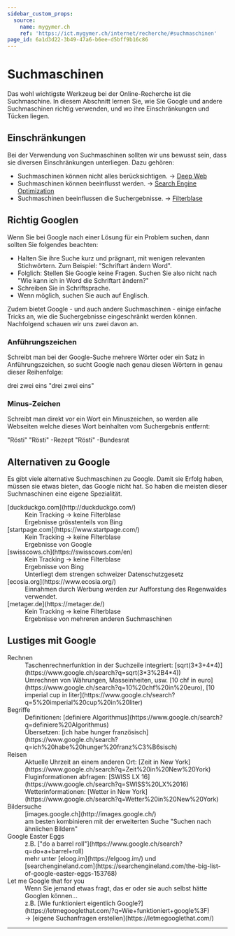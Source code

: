```yaml
---
sidebar_custom_props:
  source:
    name: mygymer.ch
    ref: 'https://ict.mygymer.ch/internet/recherche/#suchmaschinen'
page_id: 6a1d3d22-3b49-47a6-b6ee-d5bff9b16c86
---
```



# Suchmaschinen
Das wohl wichtigste Werkzeug bei der Online-Recherche ist die Suchmaschine. In diesem Abschnitt lernen Sie, wie Sie Google und andere Suchmaschinen richtig verwenden, und wo ihre Einschränkungen und Tücken liegen.

## Einschränkungen
Bei der Verwendung von Suchmaschinen sollten wir uns bewusst sein, dass sie diversen Einschränkungen unterliegen. Dazu gehören:
- Suchmaschinen können nicht alles berücksichtigen. → [Deep Web](https://www.google.ch/search?q=Deep+Web)
- Suchmaschinen können beeinflusst werden. → [Search Engine Optimization](https://www.google.ch/search?q=Search+Engine+Optimization)
- Suchmaschinen beeinflussen die Suchergebnisse. → [Filterblase](https://ict.mygymer.ch/sicherheit/filterblase/)

## Richtig Googlen
Wenn Sie bei Google nach einer Lösung für ein Problem suchen, dann sollten Sie folgendes beachten:
- Halten Sie ihre Suche kurz und prägnant, mit wenigen relevanten Stichwörtern. Zum Beispiel: "Schriftart ändern Word".
- Folglich: Stellen Sie Google keine Fragen. Suchen Sie also nicht nach "Wie kann ich in Word die Schriftart ändern?"
- Schreiben Sie in Schriftsprache.
- Wenn möglich, suchen Sie auch auf Englisch.

Zudem bietet Google - und auch andere Suchmaschinen - einige einfache Tricks an, wie die Suchergebnisse eingeschränkt werden können. Nachfolgend schauen wir uns zwei davon an.

### Anführungszeichen
Schreibt man bei der Google-Suche mehrere Wörter oder ein Satz in Anführungszeichen, so sucht Google nach genau diesen Wörtern in genau dieser Reihenfolge:

<SearchBox href="https://www.google.com/search?q=drei+zwei+eins">
  drei zwei eins
</SearchBox>

<SearchBox href="https://www.google.com/search?q=%22drei+zwei+eins%22">
  "drei zwei eins"
</SearchBox>

### Minus-Zeichen
Schreibt man direkt vor ein Wort ein Minuszeichen, so werden alle Webseiten welche dieses Wort beinhalten vom Suchergebnis entfernt:

<SearchBox href="https://www.google.com/search?q=r%C3%B6sti">
  "Rösti"
</SearchBox>

<SearchBox href="https://www.google.com/search?q=r%C3%B6sti+-rezept">
  "Rösti" -Rezept
</SearchBox>

<SearchBox href="https://www.google.com/search?q=r%C3%B6sti+-bundesrat">
  "Rösti" -Bundesrat
</SearchBox>

## Alternativen zu Google
Es gibt viele alternative Suchmaschinen zu Google. Damit sie Erfolg haben, müssen sie etwas bieten, das Google nicht hat. So haben die meisten dieser Suchmaschinen eine eigene Spezialität.

<DefinitionList>
  <dt>[duckduckgo.com](http://duckduckgo.com/)</dt>
  <dd>Kein Tracking → keine Filterblase</dd>
  <dd>Ergebnisse grösstenteils von Bing</dd>

  <dt>[startpage.com](https://www.startpage.com/)</dt>
  <dd>Kein Tracking → keine Filterblase</dd>
  <dd>Ergebnisse von Google</dd>

  <dt>[swisscows.ch](https://swisscows.com/en)</dt>
  <dd>Kein Tracking → keine Filterblase</dd>
  <dd>Ergebnisse von Bing</dd>
  <dd>Unterliegt dem strengen schweizer Datenschutzgesetz</dd>

  <dt>[ecosia.org](https://www.ecosia.org/)</dt>
  <dd>Einnahmen durch Werbung werden zur Aufforstung des Regenwaldes verwendet.</dd>

  <dt>[metager.de](https://metager.de/)</dt>
  <dd>Kein Tracking → keine Filterblase</dd>
  <dd>Ergebnisse von mehreren anderen Suchmaschinen</dd>
</DefinitionList>

## Lustiges mit Google
<DefinitionList>
  <dt>Rechnen</dt>
  <dd>Taschenrechnerfunktion in der Suchzeile integriert: [sqrt(3*3+4*4)](https://www.google.ch/search?q=sqrt(3*3%2B4*4))</dd>
  <dd>Umrechnen von Währungen, Masseinheiten, usw. [10 chf in euro](https://www.google.ch/search?q=10%20chf%20in%20euro), [10 imperial cup in liter](https://www.google.ch/search?q=5%20imperial%20cup%20in%20liter)</dd>

  <dt>Begriffe</dt>
  <dd>Definitionen: [definiere Algorithmus](https://www.google.ch/search?q=definiere%20Algorithmus)</dd>
  <dd>Übersetzen: [ich habe hunger französisch](https://www.google.ch/search?q=ich%20habe%20hunger%20franz%C3%B6sisch)</dd>

  <dt>Reisen</dt>
  <dd>Aktuelle Uhrzeit an einem anderen Ort: [Zeit in New York](https://www.google.ch/search?q=Zeit%20in%20New%20York)</dd>
  <dd>Fluginformationen abfragen: [SWISS LX 16](https://www.google.ch/search?q=SWISS%20LX%2016)</dd>
  <dd>Wetterinformationen: [Wetter in New York](https://www.google.ch/search?q=Wetter%20in%20New%20York)</dd>

  <dt>Bildersuche</dt>
  <dd>[images.google.ch](http://images.google.ch/)</dd>
  <dd>am besten kombinieren mit der erweiterten Suche "Suchen nach ähnlichen Bildern"</dd>

  <dt>Google Easter Eggs</dt>
  <dd>z.B. ["do a barrel roll"](https://www.google.ch/search?q=do+a+barrel+roll)</dd>
  <dd>mehr unter [eloog.im](https://elgoog.im/) und [searchengineland.com](https://searchengineland.com/the-big-list-of-google-easter-eggs-153768)</dd>

  <dt>Let me Google that for you</dt>
  <dd>Wenn Sie jemand etwas fragt, das er oder sie auch selbst hätte Googlen können...</dd>
  <dd>z.B. [Wie funktioniert eigentlich Google?](https://letmegooglethat.com/?q=Wie+funktioniert+google%3F)</dd>
  <dd>→ [eigene Suchanfragen erstellen](https://letmegooglethat.com/)</dd>
</DefinitionList>

---
